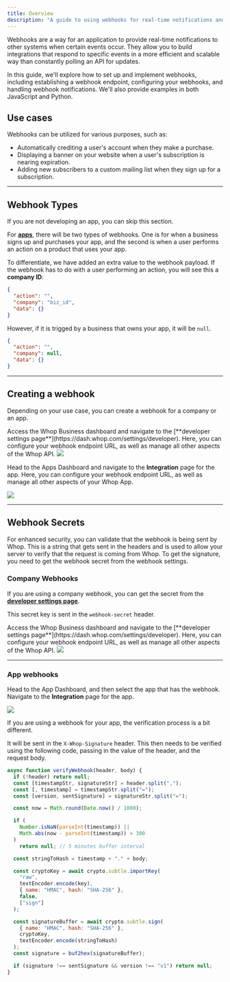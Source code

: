 ```yaml
---
title: Overview
description: "A guide to using webhooks for real-time notifications and integrations"
---
```


Webhooks are a way for an application to provide real-time notifications to other systems when certain events occur. They allow you to build integrations that respond to specific events in a more efficient and scalable way than constantly polling an API for updates.

In this guide, we'll explore how to set up and implement webhooks, including establishing a webhook endpoint, configuring your webhooks, and handling webhook notifications. We'll also provide examples in both JavaScript and Python.

## Use cases

Webhooks can be utilized for various purposes, such as:

- Automatically crediting a user's account when they make a purchase.
- Displaying a banner on your website when a user's subscription is nearing expiration.
- Adding new subscribers to a custom mailing list when they sign up for a subscription.

---

## Webhook Types

<Note>If you are not developing an app, you can skip this section.</Note>

For [**apps**](/apps/overview), there will be two types of webhooks. One is for when a business signs up and purchases your app, and the second is when a user performs an action on a product that uses your app.

To differentiate, we have added an extra value to the webhook payload. If the webhook has to do with a user performing an action, you will see this a **company ID**:

```json
{
  "action": "",
  "company": "biz_id",
  "data": {}
}
```

However, if it is trigged by a business that owns your app, it will be `null`.

```json
{
  "action": "",
  "company": null,
  "data": {}
}
```

---

## Creating a webhook

Depending on your use case, you can create a webhook for a company or an app.

<AccordionGroup>

<Accordion title="Creating a webhook for a company">
Access the Whop Business dashboard and navigate to the [**developer settings page**](https://dash.whop.com/settings/developer). Here, you can configure your webhook endpoint URL, as well as manage all other aspects of the Whop API.

<Frame>
  <img src="https://dev-docs-weld.vercel.app/newwebhook.gif" />
</Frame>

</Accordion>

<Accordion title="Creating a webhook for an app">

Head to the Apps Dashboard and navigate to the **Integration** page for the app. Here, you can configure your webhook endpoint URL, as well as manage all other aspects of your Whop App.

<Frame>
  <img src="https://imgur.com/L1JgihF.gif" />
</Frame>

</Accordion>

</AccordionGroup>

---

## Webhook Secrets

For enhanced security, you can validate that the webhook is being sent by Whop. This is a string that gets sent in the headers and is used to allow your server to verify that the request is coming from Whop. To get the signature, you need to get the webhook secret from the webhook settings.

### Company Webhooks

If you are using a company webhook, you can get the secret from the [**developer settings page**](https://dash.whop.com/settings/developer).

This secret key is sent in the `webhook-secret` header.

<Accordion title="Retrieving the webhook secret">
Access the Whop Business dashboard and navigate to the [**developer settings page**](https://dash.whop.com/settings/developer). Here, you can configure your webhook endpoint URL, as well as manage all other aspects of the Whop API.

<Frame>
  <img src="https://imgur.com/6AY16BV.gif" />
</Frame>

</Accordion>

---

### App webhooks

<Accordion title="Retrieving the webhook secret">

Head to the App Dashboard, and then select the app that has the webhook. Navigate to the **Integration** page for the app.

  <Frame>
    <img src="https://imgur.com/wLwXFdU.gif" />
  </Frame>
</Accordion>

If you are using a webhook for your app, the verification process is a bit different.

It will be sent in the `X-Whop-Signature` header. This then needs to be verified using the following code, passing in the value of the header, and the request body.

```javascript
async function verifyWebhook(header, body) {
  if (!header) return null;
  const [timestampStr, signatureStr] = header.split(",");
  const [, timestamp] = timestampStr.split("=");
  const [version, sentSignature] = signatureStr.split("=");

  const now = Math.round(Date.now() / 1000);

  if (
    Number.isNaN(parseInt(timestamp)) ||
    Math.abs(now - parseInt(timestamp)) > 300
  )
    return null; // 5 minutes buffer interval

  const stringToHash = timestamp + "." + body;

  const cryptoKey = await crypto.subtle.importKey(
    "raw",
    textEncoder.encode(key),
    { name: "HMAC", hash: "SHA-256" },
    false,
    ["sign"]
  );

  const signatureBuffer = await crypto.subtle.sign(
    { name: "HMAC", hash: "SHA-256" },
    cryptoKey,
    textEncoder.encode(stringToHash)
  );
  const signature = buf2hex(signatureBuffer);

  if (signature !== sentSignature && version !== "v1") return null;
}
```
